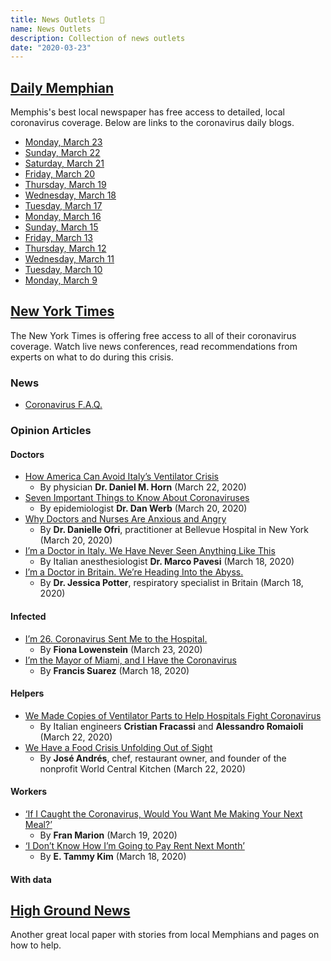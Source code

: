 ```yaml
---
title: News Outlets 📰
name: News Outlets
description: Collection of news outlets
date: "2020-03-23"
---
```


## [Daily Memphian](https://dailymemphian.com/section/coronavirus)
Memphis's best local newspaper has free access to detailed, local coronavirus coverage. Below are links to the coronavirus daily blogs.

- [Monday, March 23](https://dailymemphian.com/article/12052/coronavirus-live-blog-march-23)
- [Sunday, March 22](https://dailymemphian.com/article/12024/coronavirus-live-blog-sunday-march-22)
- [Saturday, March 21](https://dailymemphian.com/article/12003/coronavirus-live-blog-march-21)
- [Friday, March 20](https://dailymemphian.com/article/11948/coronavirus-live-blog)
- [Thursday, March 19](https://dailymemphian.com/article/11879/corona-live-blog-march-19)
- [Wednesday, March 18](https://dailymemphian.com/article/11803/coronavirus-live-blog-kevin-durant-tests-positive)
- [Tuesday, March 17](https://dailymemphian.com/article/11732/memphis-coronavirus-live-blog)
- [Monday, March 16](https://dailymemphian.com/article/11637/coronavirus-live-blog-national-civil-rights-museum)
- [Sunday, March 15](https://dailymemphian.com/article/11620/coronavirus-live-blog-more-closings)
- [Friday, March 13](https://dailymemphian.com/article/11542/memphis-coronavirus-impact-live-updates-blog)
- [Thursday, March 12](https://dailymemphian.com/section/business/article/11464/memphis-daily-memphian-coronavirus-live-blog)
- [Wednesday, March 11](https://dailymemphian.com/article/11407/coronavirus-live-blog-wednesday-march-11)
- [Tuesday, March 10](https://dailymemphian.com/article/11352/coronavirus-in-memphis)
- [Monday, March 9](https://dailymemphian.com/article/11284/coronavirus-covid-19-memphis-shelby-county-live-updates)

## [New York Times](https://www.nytimes.com/)

The New York Times is offering free access to all of their coronavirus coverage. Watch live news conferences, read recommendations from experts on what to do during this crisis.

### News
- [Coronavirus F.A.Q.](https://www.nytimes.com/interactive/2020/world/coronavirus-tips-advice.html)

### Opinion Articles
#### Doctors
- [How America Can Avoid Italy’s Ventilator Crisis](https://www.nytimes.com/2020/03/22/opinion/health/ventilator-shortage-coronavirus-solution.html)
  - By physician **Dr. Daniel M. Horn** (March 22, 2020)
- [Seven Important Things to Know About Coronaviruses](https://www.nytimes.com/2020/03/20/opinion/coronavirus-facts.html)
  - By epidemiologist **Dr. Dan Werb** (March 20, 2020)
- [Why Doctors and Nurses Are Anxious and Angry](https://www.nytimes.com/2020/03/20/opinion/sunday/coronavirus-hospitals-doctors.html)
  - By **Dr. Danielle Ofri**, practitioner at Bellevue Hospital in New York (March 20, 2020)
- [I’m a Doctor in Italy. We Have Never Seen Anything Like This](https://www.nytimes.com/2020/03/18/opinion/coronavirus-italy.html)
  - By Italian anesthesiologist **Dr. Marco Pavesi** (March 18, 2020)
- [I’m a Doctor in Britain. We’re Heading Into the Abyss.](https://www.nytimes.com/2020/03/18/opinion/coronavirus-uk-nhs.html)
  - By **Dr. Jessica Potter**, respiratory specialist in Britain (March 18, 2020)

#### Infected
- [I’m 26. Coronavirus Sent Me to the Hospital.](https://www.nytimes.com/2020/03/23/opinion/coronavirus-young-people.html)
  - By **Fiona Lowenstein** (March 23, 2020)
- [I’m the Mayor of Miami, and I Have the Coronavirus](https://www.nytimes.com/2020/03/18/opinion/francis-suarez-coronavirus.html)
  - By **Francis Suarez** (March 18, 2020)

#### Helpers
- [We Made Copies of Ventilator Parts to Help Hospitals Fight Coronavirus](https://www.nytimes.com/2020/03/22/opinion/ventilators-coronavirus-italy.html)
  - By Italian engineers **Cristian Fracassi** and **Alessandro Romaioli** (March 22, 2020)
- [We Have a Food Crisis Unfolding Out of Sight](https://www.nytimes.com/2020/03/22/opinion/restaurants-coronavirus-food-aid.html)
  - By **José Andrés**, chef, restaurant owner, and founder of the nonprofit World Central Kitchen (March 22, 2020)

#### Workers
- [‘If I Caught the Coronavirus, Would You Want Me Making Your Next Meal?’](https://www.nytimes.com/2020/03/19/opinion/mcdonalds-paid-leave-coronavirus.html)
  - By **Fran Marion** (March 19, 2020)
- [‘I Don’t Know How I’m Going to Pay Rent Next Month’](https://www.nytimes.com/2020/03/18/opinion/coronavirus-new-york.html)
  - By **E. Tammy Kim** (March 18, 2020)

#### With data

## [High Ground News](https://www.highgroundnews.com/)
Another great local paper with stories from local Memphians and pages on how to help.
